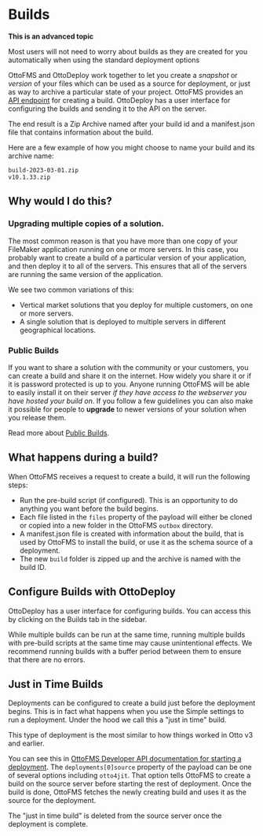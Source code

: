 
# Builds

<Callout type="warning">

**This is an advanced topic**

<span>
  Most users will not need to worry about builds as they are created for you
  automatically when using the standard deployment options
</span>

</Callout>

OttoFMS and OttoDeploy work together to let you create a _snapshot_ or _version_
of your files which can be used as a source for deployment, or just as way to archive
a particular state of your project. OttoFMS provides an [API endpoint](/apidoc#tag/Build)
for creating a build. OttoDeploy has a user interface for configuring the builds
and sending it to the API on the server.

The end result is a Zip Archive named after your build id and a manifest.json file that contains information about the build.

Here are a few example of how you might choose to name your build and its archive name:

```
build-2023-03-01.zip
v10.1.33.zip
```

## Why would I do this?

### Upgrading multiple copies of a solution.

The most common reason is that you have more than one copy of your FileMaker application running on one or more servers. In this case, you probably want to create a build of a particular version of your application, and then deploy it to all of the servers. This ensures that all of the servers are running the same version of the application.

We see two common variations of this:

- Vertical market solutions that you deploy for multiple customers, on one or more servers.
- A single solution that is deployed to multiple servers in different geographical locations.

### Public Builds

If you want to share a solution with the community or your customers, you can create a build and share it on the internet. How widely you share it or if it is password protected is up to you. Anyone running OttoFMS will be able to easily install it on their server _if they have access to the webserver you have hosted your build on_. If you follow a few guidelines you can also make it possible for people to **upgrade** to newer versions of your solution when you release them.

Read more about [Public Builds](/concepts/public-builds).

## What happens during a build?

When OttoFMS receives a request to create a build, it will run the following steps:

- Run the pre-build script (if configured). This is an opportunity to do anything you want before the build begins.
- Each file listed in the `files` property of the payload will either be cloned or copied into a new folder in the OttoFMS `outbox` directory.
- A manifest.json file is created with information about the build, that is used by OttoFMS to install the build, or use it as the schema source of a deployment.
- The new `build` folder is zipped up and the archive is named with the build ID.

## Configure Builds with OttoDeploy

OttoDeploy has a user interface for configuring builds. You can access this by clicking on the Builds tab in the sidebar.

<Callout type="warning">
  While multiple builds can be run at the same time, running multiple builds
  with pre-build scripts at the same time may cause unintentional effects. We
  recommend running builds with a buffer period between them to ensure that
  there are no errors.
</Callout>

## Just in Time Builds

Deployments can be configured to create a build just before the deployment begins. This is in fact what happens when you use the Simple settings to run a deployment. Under the hood we call this a "just in time" build.

This type of deployment is the most similar to how things worked in Otto v3 and earlier.

You can see this in [OttoFMS Developer API documentation for starting a deployment](/apidoc#tag/Deployment/operation/PostOttoApiDeployment). The `deployments[0]source` property of the payload can be one of several options including `otto4jit`. That option tells OttoFMS to create a build on the source server before starting the rest of deployment. Once the build is done, OttoFMS fetches the newly creating build and uses it as the source for the deployment.

The "just in time build" is deleted from the source server once the deployment is complete.
